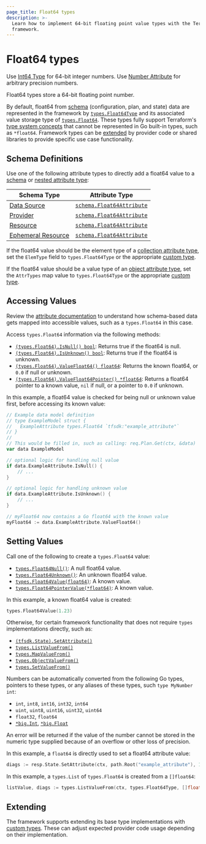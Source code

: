 ```yaml
---
page_title: Float64 types
description: >-
  Learn how to implement 64-bit floating point value types with the Terraform provider
  framework.
---
```


# Float64 types

<Tip>

Use [Int64 Type](/terraform/plugin/framework/handling-data/types/int64) for 64-bit integer numbers. Use [Number Attribute](/terraform/plugin/framework/handling-data/types/number) for arbitrary precision numbers.

</Tip>

Float64 types store a 64-bit floating point number.

By default, float64 from [schema](/terraform/plugin/framework/handling-data/schemas) (configuration, plan, and state) data are represented in the framework by [`types.Float64Type`](https://pkg.go.dev/github.com/hashicorp/terraform-plugin-framework/types#Float64Type) and its associated value storage type of [`types.Float64`](https://pkg.go.dev/github.com/hashicorp/terraform-plugin-framework/types#Float64). These types fully support Terraform's [type system concepts](/terraform/plugin/framework/handling-data/terraform-concepts) that cannot be represented in Go built-in types, such as `*float64`. Framework types can be [extended](#extending) by provider code or shared libraries to provide specific use case functionality.

## Schema Definitions

Use one of the following attribute types to directly add a float64 value to a [schema](/terraform/plugin/framework/handling-data/schemas) or [nested attribute type](/terraform/plugin/framework/handling-data/attributes#nested-attribute-types):

| Schema Type | Attribute Type |
|-------------|----------------|
| [Data Source](/terraform/plugin/framework/data-sources) | [`schema.Float64Attribute`](https://pkg.go.dev/github.com/hashicorp/terraform-plugin-framework/datasource/schema#Float64Attribute) |
| [Provider](/terraform/plugin/framework/provider) | [`schema.Float64Attribute`](https://pkg.go.dev/github.com/hashicorp/terraform-plugin-framework/provider/schema#Float64Attribute) |
| [Resource](/terraform/plugin/framework/resources) | [`schema.Float64Attribute`](https://pkg.go.dev/github.com/hashicorp/terraform-plugin-framework/resource/schema#Float64Attribute) |
| [Ephemeral Resource](/terraform/plugin/framework/ephemeral-resources) | [`schema.Float64Attribute`](https://pkg.go.dev/github.com/hashicorp/terraform-plugin-framework/ephemeral/schema#Float64Attribute) |

If the float64 value should be the element type of a [collection attribute type](/terraform/plugin/framework/handling-data/attributes#collection-attribute-types), set the `ElemType` field to `types.Float64Type` or the appropriate [custom type](#extending).

If the float64 value should be a value type of an [object attribute type](/terraform/plugin/framework/handling-data/attributes#object-attribute-type), set the `AttrTypes` map value to `types.Float64Type` or the appropriate [custom type](#extending).

## Accessing Values

<Tip>

Review the [attribute documentation](/terraform/plugin/framework/handling-data/attributes/float64#accessing-values) to understand how schema-based data gets mapped into accessible values, such as a `types.Float64` in this case.

</Tip>

Access `types.Float64` information via the following methods:

* [`(types.Float64).IsNull() bool`](https://pkg.go.dev/github.com/hashicorp/terraform-plugin-framework/types/basetypes#Float64Value.IsNull): Returns true if the float64 is null.
* [`(types.Float64).IsUnknown() bool`](https://pkg.go.dev/github.com/hashicorp/terraform-plugin-framework/types/basetypes#Float64Value.IsUnknown): Returns true if the float64 is unknown.
* [`(types.Float64).ValueFloat64() float64`](https://pkg.go.dev/github.com/hashicorp/terraform-plugin-framework/types/basetypes#Float64Value.ValueFloat64): Returns the known float64, or `0.0` if null or unknown.
* [`(types.Float64).ValueFloat64Pointer() *float64`](https://pkg.go.dev/github.com/hashicorp/terraform-plugin-framework/types/basetypes#Float64Value.ValueFloat64Pointer): Returns a float64 pointer to a known value, `nil` if null, or a pointer to `0.0` if unknown.

In this example, a float64 value is checked for being null or unknown value first, before accessing its known value:

```go
// Example data model definition
// type ExampleModel struct {
//   ExampleAttribute types.Float64 `tfsdk:"example_attribute"`
// }
//
// This would be filled in, such as calling: req.Plan.Get(ctx, &data)
var data ExampleModel

// optional logic for handling null value
if data.ExampleAttribute.IsNull() {
    // ...
}

// optional logic for handling unknown value
if data.ExampleAttribute.IsUnknown() {
    // ...
}

// myFloat64 now contains a Go float64 with the known value
myFloat64 := data.ExampleAttribute.ValueFloat64()
```

## Setting Values

Call one of the following to create a `types.Float64` value:

* [`types.Float64Null()`](https://pkg.go.dev/github.com/hashicorp/terraform-plugin-framework/types#Float64Null): A null float64 value.
* [`types.Float64Unknown()`](https://pkg.go.dev/github.com/hashicorp/terraform-plugin-framework/types#Float64Unknown): An unknown float64 value.
* [`types.Float64Value(float64)`](https://pkg.go.dev/github.com/hashicorp/terraform-plugin-framework/types#Float64Value): A known value.
* [`types.Float64PointerValue(*float64)`](https://pkg.go.dev/github.com/hashicorp/terraform-plugin-framework/types#Float64PointerValue): A known value.

In this example, a known float64 value is created:

```go
types.Float64Value(1.23)
```

Otherwise, for certain framework functionality that does not require `types` implementations directly, such as:

* [`(tfsdk.State).SetAttribute()`](https://pkg.go.dev/github.com/hashicorp/terraform-plugin-framework/tfsdk#State.SetAttribute)
* [`types.ListValueFrom()`](https://pkg.go.dev/github.com/hashicorp/terraform-plugin-framework/types#ListValueFrom)
* [`types.MapValueFrom()`](https://pkg.go.dev/github.com/hashicorp/terraform-plugin-framework/types#MapValueFrom)
* [`types.ObjectValueFrom()`](https://pkg.go.dev/github.com/hashicorp/terraform-plugin-framework/types#ObjectValueFrom)
* [`types.SetValueFrom()`](https://pkg.go.dev/github.com/hashicorp/terraform-plugin-framework/types#SetValueFrom)

Numbers can be automatically converted from the following Go types, pointers to these types, or any aliases of these types, such `type MyNumber int`:

* `int`, `int8`, `int16`, `int32`, `int64`
* `uint`, `uint8`, `uint16`, `uint32`, `uint64`
* `float32`, `float64`
* [`*big.Int`](https://pkg.go.dev/math/big#Int), [`*big.Float`](https://pkg.go.dev/math/big#Float)

An error will be returned if the value of the number cannot be stored in the numeric type supplied because of an overflow or other loss of precision.

In this example, a `float64` is directly used to set a float64 attribute value:

```go
diags := resp.State.SetAttribute(ctx, path.Root("example_attribute"), 1.23)
```

In this example, a `types.List` of `types.Float64` is created from a `[]float64`:

```go
listValue, diags := types.ListValueFrom(ctx, types.Float64Type, []float64{1.2, 2.4})
```

## Extending

The framework supports extending its base type implementations with [custom types](/terraform/plugin/framework/handling-data/types/custom). These can adjust expected provider code usage depending on their implementation.
